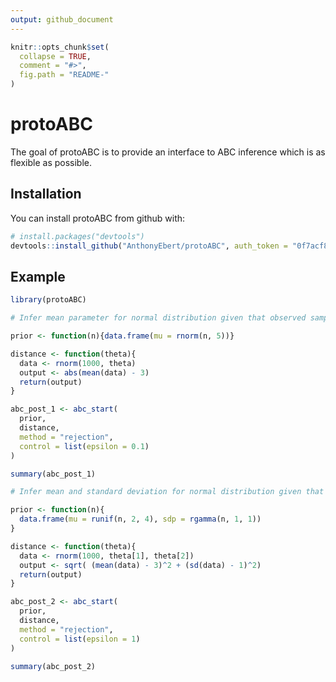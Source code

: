 ```yaml
---
output: github_document
---
```


<!-- README.md is generated from README.Rmd. Please edit that file -->

```r
knitr::opts_chunk$set(
  collapse = TRUE,
  comment = "#>",
  fig.path = "README-"
)
```

# protoABC

The goal of protoABC is to provide an interface to ABC inference which is as flexible as possible. 

## Installation

You can install protoABC from github with:

```r
# install.packages("devtools")
devtools::install_github("AnthonyEbert/protoABC", auth_token = "0f7acf8a9c7faa1c678ce5fd8afb195badbca24b")
```

## Example

```r

library(protoABC)

# Infer mean parameter for normal distribution given that observed sample average is 3

prior <- function(n){data.frame(mu = rnorm(n, 5))}

distance <- function(theta){
  data <- rnorm(1000, theta)
  output <- abs(mean(data) - 3)
  return(output)
}

abc_post_1 <- abc_start(
  prior,
  distance,
  method = "rejection",
  control = list(epsilon = 0.1)
)

summary(abc_post_1)

# Infer mean and standard deviation for normal distribution given that observed sample average is 3 and observed standard deviation estimate is 1

prior <- function(n){
  data.frame(mu = runif(n, 2, 4), sdp = rgamma(n, 1, 1))
}

distance <- function(theta){
  data <- rnorm(1000, theta[1], theta[2])
  output <- sqrt( (mean(data) - 3)^2 + (sd(data) - 1)^2)
  return(output)
}

abc_post_2 <- abc_start(
  prior,
  distance,
  method = "rejection",
  control = list(epsilon = 1)
)

summary(abc_post_2)
```




